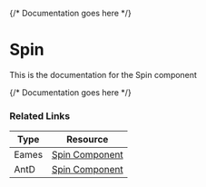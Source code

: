 

<Meta of={SpinStories} />

{/* Documentation goes here */}

# Spin

This is the documentation for the Spin component

{/* Documentation goes here */}

<Canvas meta={SpinStories.default} />

### Related Links

| Type  | Resource                                                                                                                                               |
| ----- | ------------------------------------------------------------------------------------------------------------------------------------------------------ |
| Eames | [Spin Component](https://www.figma.com/design/veXnmignQnJz8StIq10VJ5/Eames-2.0---Foundations-%26-Components?node-id=516-40776&p=f&t=CcQ8vx5kuy3kh5XE-0) |
| AntD | [Spin Component](https://ant.design/components/spin) |

